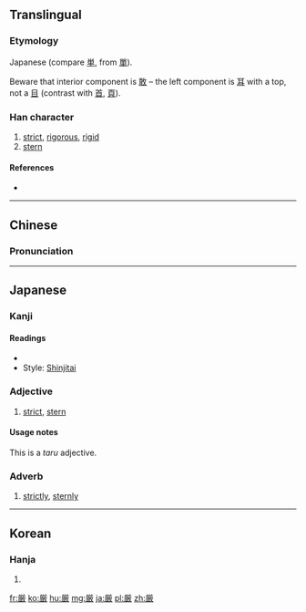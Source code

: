 {{also|嚴|严}}
==Translingual==
{{ja-forms|厳|[[严]]|[[嚴]]}}

===Etymology===
Japanese {{Han simp|嚴|f=吅}} (compare [[単]], from [[單]]).

Beware that interior component is [[敢]] – the left component is [[耳]] with a top, not a [[目]] (contrast with [[首]], [[頁]]).

===Han character===
{{Han char|rn=27|rad=厂|as=15|sn=17|four=|canj=火一一十大 (FMMJK), 火一弓十大 (FMNJK)|ids=⿱[[⺍]][[𠪚]]}}

# [[strict]], [[rigorous]], [[rigid]]
# [[stern]]

====References====
* {{Han ref|kx=0163.131|dkj=03048|hdz=10047.031|uh=53B3|ud=21427}}

----

==Chinese==

===Pronunciation===
{{zh-pron
|m=yán
|c=
}}

----

==Japanese==

===Kanji===
{{ja-kanji|grade=6|rs=厂15}}

====Readings====
* {{ja-readings|on=[[げん]] (gen), [[ごん]] (gon)|kun=[[きびしい]] (kibishii), [[おごそか]] (ogosoka), [[いつくし]] (itsukushi)}}
* Style: [[shinjitai|Shinjitai]]

===Adjective===
{{ja-adj|s|decl=たる|hira=げん|rom=gen|hidx=けん'|kyu=嚴}} 

# [[strict]], [[stern]]

====Usage notes====
This is a ''taru'' adjective.

===Adverb===
{{ja-pos|s|adverb|hira=げん|rom=gen|hidx=けん'|kyu=嚴}} 

# [[strictly]], [[sternly]]

----

==Korean==

===Hanja===
{{ko-hanja|hangeul=엄|rv=eom|mr=ŏm}}

# {{defn|lang=ko|sort=厂15}}

[[fr:厳]]
[[ko:厳]]
[[hu:厳]]
[[mg:厳]]
[[ja:厳]]
[[pl:厳]]
[[zh:厳]]